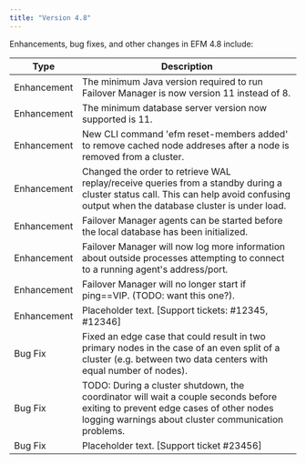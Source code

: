 ```yaml
---
title: "Version 4.8"
---
```


Enhancements, bug fixes, and other changes in EFM 4.8 include:

| Type | Description |
| ---- |------------ |
| Enhancement | The minimum Java version required to run Failover Manager is now version 11 instead of 8. |
| Enhancement | The minimum database server version now supported is 11.  |
| Enhancement | New CLI command 'efm reset-members added' to remove cached node addreses after a node is removed from a cluster.  |
| Enhancement | Changed the order to retrieve WAL replay/receive queries from a standby during a cluster status call. This can help avoid confusing output when the database cluster is under load. |
| Enhancement | Failover Manager agents can be started before the local database has been initialized. |
| Enhancement | Failover Manager will now log more information about outside processes attempting to connect to a running agent's address/port. |
| Enhancement | Failover Manager will no longer start if ping==VIP. (TODO: want this one?). |
| Enhancement | Placeholder text. [Support tickets: #12345, #12346] |
| Bug Fix | Fixed an edge case that could result in two primary nodes in the case of an even split of a cluster (e.g. between two data centers with equal number of nodes). |
| Bug Fix | TODO: During a cluster shutdown, the coordinator will wait a couple seconds before exiting to prevent edge cases of other nodes logging warnings about cluster communication problems. |
| Bug Fix | Placeholder text. [Support ticket #23456]|
